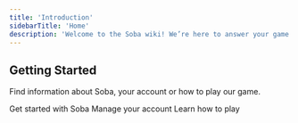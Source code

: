 ```yaml
---
title: 'Introduction'
sidebarTitle: 'Home'
description: 'Welcome to the Soba wiki! We’re here to answer your game creation questions.'
---
```


## Getting Started
Find information about Soba, your account or how to play our game.

<CardGroup cols={3}>
    <Card title="Overview" icon="flag" href="getting-started/getting-started/quick-start">
    Get started with Soba
  </Card>
    <Card title="Account" icon="user" href="getting-started/account/delete">
    Manage your account
  </Card>
    <Card title="Play" icon="play" href="getting-started/play/controls">
    Learn how to play
  </Card>
</CardGroup>
